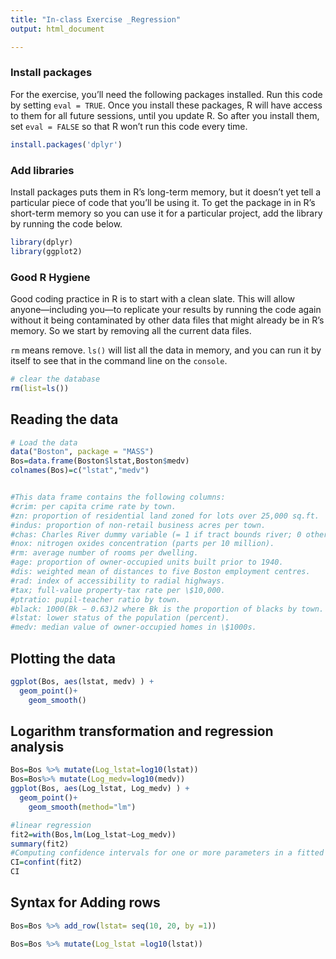 ```yaml
---
title: "In-class Exercise _Regression"
output: html_document

---
```



### Install packages
For the exercise, you'll need the following packages installed. Run this code by setting `eval = TRUE`. Once you install these packages, R will have access to them for all future sessions, until you update R. So after you install them, set `eval = FALSE` so that R won't run this code every time.

```r

install.packages('dplyr')

```
### Add libraries

Install packages puts them in R's long-term memory, but it doesn't yet tell a particular piece of code that you'll be using it. To get the package in in R's short-term memory so you can use it for a particular project, add the library by running the code below.

```r
library(dplyr) 
library(ggplot2)
```

###  Good R Hygiene 
Good coding practice in R is to start with a clean slate. This will allow anyone---including you---to replicate your results by running the code again without it being contaminated by other data files that might already be in R's memory. So we start by removing all the current data files. 

`rm` means remove. `ls()` will list all the data in memory, and you can run it by itself to see that in the command line on the `console`.

```r
# clear the database
rm(list=ls()) 
```

## Reading the data

```r
# Load the data
data("Boston", package = "MASS")
Bos=data.frame(Boston$lstat,Boston$medv)
colnames(Bos)=c("lstat","medv")


#This data frame contains the following columns:
#crim: per capita crime rate by town.
#zn: proportion of residential land zoned for lots over 25,000 sq.ft.
#indus: proportion of non-retail business acres per town.
#chas: Charles River dummy variable (= 1 if tract bounds river; 0 otherwise).
#nox: nitrogen oxides concentration (parts per 10 million).
#rm: average number of rooms per dwelling.
#age: proportion of owner-occupied units built prior to 1940.
#dis: weighted mean of distances to five Boston employment centres.
#rad: index of accessibility to radial highways.
#tax; full-value property-tax rate per \$10,000.
#ptratio: pupil-teacher ratio by town.
#black: 1000(Bk − 0.63)2 where Bk is the proportion of blacks by town.
#lstat: lower status of the population (percent).
#medv: median value of owner-occupied homes in \$1000s.


```
## Plotting the data

```r

ggplot(Bos, aes(lstat, medv) ) +
  geom_point()+
    geom_smooth()

```

## Logarithm transformation and regression analysis

```r

Bos=Bos %>% mutate(Log_lstat=log10(lstat))
Bos=Bos%>% mutate(Log_medv=log10(medv))
ggplot(Bos, aes(Log_lstat, Log_medv) ) +
  geom_point()+
    geom_smooth(method="lm")
```

```r
#linear regression
fit2=with(Bos,lm(Log_lstat~Log_medv))
summary(fit2)
#Computing confidence intervals for one or more parameters in a fitted model
CI=confint(fit2)
CI
```

## Syntax for Adding rows

```r
Bos=Bos %>% add_row(lstat= seq(10, 20, by =1))

Bos=Bos %>% mutate(Log_lstat =log10(lstat))
    
```
